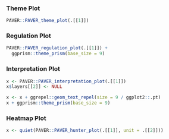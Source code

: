 ### Theme Plot

```r
PAVER::PAVER_theme_plot(.[[1]])
```

### Regulation Plot

```r
PAVER::PAVER_regulation_plot(.[[1]]) +
  ggprism::theme_prism(base_size = 9)
```

### Interpretation Plot

```r
x <- PAVER::PAVER_interpretation_plot(.[[1]])
x$layers[[2]] <- NULL

x <- x + ggrepel::geom_text_repel(size = 9 / ggplot2::.pt) 
x + ggprism::theme_prism(base_size = 9)
```

### Heatmap Plot

```r
x <- quiet(PAVER::PAVER_hunter_plot(.[[1]], unit = .[[2]]))
```